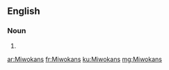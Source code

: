 ==English==

===Noun===
{{head|en|noun plural form}}

# {{plural of|Miwokan|lang=en}}

[[ar:Miwokans]]
[[fr:Miwokans]]
[[ku:Miwokans]]
[[mg:Miwokans]]